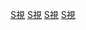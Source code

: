 {{Commons category|Visual music}}

[[Category:藝術類型|S視]]
[[Category:實驗電影|S視]]
[[Category:舞蹈动画|S視]]
[[Category:音樂和影片|S視]]